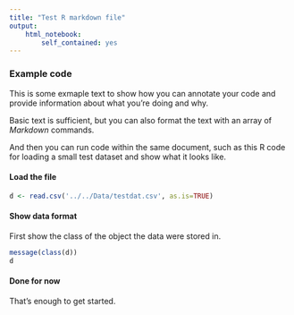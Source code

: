 ```yaml
---
title: "Test R markdown file"
output: 
    html_notebook:
        self_contained: yes
---
```


### Example code
This is some exmaple text to show how you can annotate your code and provide information about what you're doing and why.  

Basic text is sufficient, but you can also format the text with an array of _Markdown_ commands.  

And then you can run code within the same document, such as this R code for loading a small test dataset and show what it looks like.  

#### Load the file
```r
d <- read.csv('../../Data/testdat.csv', as.is=TRUE)
```

#### Show data format
First show the class of the object the data were stored in.
```r
message(class(d))
d
```

#### Done for now
That's enough to get started.
